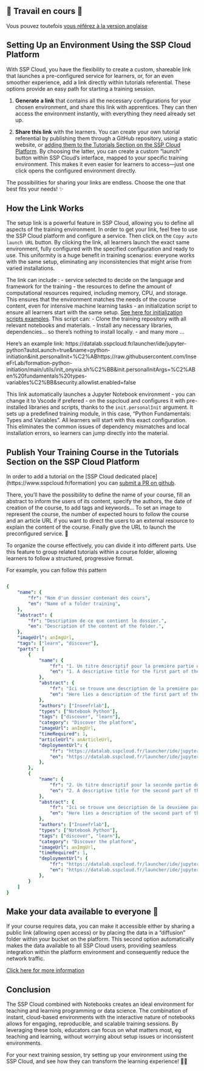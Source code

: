 ::: {.content-visible when-profile="fr"}

# 🚧 Travail en cours 🚧

Vous pouvez toutefois [vous référez à la version anglaise](https://docs.sspcloud.fr/en/content/tutorials/set-up-environment.html)

:::


::: {.content-visible when-profile="en"}


# Setting Up an Environment Using the SSP Cloud Platform

With SSP Cloud, you have the flexibility to create a custom, shareable link that launches a pre-configured service for learners, or, for an even smoother experience, add a link directly within tutorials referential. These options provide an easy path for starting a training session.

1. **Generate a link** that contains all the necessary configurations for your chosen environment, and share this link with apprentices. They can then access the environment instantly, with everything they need already set up.

2. **Share this link** with the learners. You can create your own tutorial referential by publishing them through a GitHub repository, using a static website, or [adding them to the Tutorials Section on the SSP Cloud Platform](https://docs.sspcloud.fr/en/content/tutorials/set-up-environment.html#publish-your-training-course-in-the-tutorials-section-on-the-ssp-cloud-platform
). By choosing the latter, you can create a custom “launch” button within SSP Cloud's interface, mapped to your specific training environment. This makes it even easier for learners to access—just one click opens the configured environment directly.

The possibilities for sharing your links are endless. Choose the one that best fits your needs! ✨

## How the Link Works

The setup link is a powerful feature in SSP Cloud, allowing you to define all aspects of the training environment. In order to get your link, feel free to use the SSP Cloud platform and configure a service. Then click on the `Copy auto launch URL` button. 
By clicking the link, all learners launch the exact same environment, fully configured with the specified configuration and ready to use. This uniformity is a huge benefit in training scenarios: everyone works with the same setup, eliminating any inconsistencies that might arise from varied installations.


The link can include :
- service selected to decide on the language and framework for the training
- the resources to define the amount of computational resources required, including memory, CPU, and storage. This ensures that the environment matches the needs of the course content, even for intensive machine learning tasks
- an initialization script to ensure all learners start with the same setup. [See here for initialization scripts examples](https://github.com/InseeFrLab/sspcloud-init-scripts). This script can:
    - Clone the training repository with all relevant notebooks and materials.
    - Install any necessary libraries, dependencies... so there’s nothing to install locally.
- and many more ...


Here's an example link:
https://datalab.sspcloud.fr/launcher/ide/jupyter-python?autoLaunch=true&name=python-initiation&init.personalInit=%C2%ABhttps://raw.githubusercontent.com/InseeFrLab/formation-python-initiation/main/utils/init_onyxia.sh%C2%BB&init.personalInitArgs=%C2%ABen%20fundamentals%20types-variables%C2%BB&security.allowlist.enabled=false

This link automatically launches a Jupyter Notebook environment - you can change it to Vscode if prefered - on the sspcloud and configures it with pre-installed libraries and scripts, thanks to the `init.personalInit` argument. It sets up a predefined training module, in this case, "Python Fundamentals: Types and Variables". All learners will start with this exact configuration. This eliminates the common issues of dependency mismatches and local installation errors, so learners can jump directly into the material.

## Publish Your Training Course in the Tutorials Section on the SSP Cloud Platform 

In order to add a tutorial on the [SSP Cloud dedicated place] (https://www.sspcloud.fr/formation) you can [submit a PR on github](https://github.com/InseeFrLab/www.sspcloud.fr/blob/main/src/lib/getHelmDatasciencePackageCount.ts).

There, you'll have the possibility to define the name of your course, fill an abstract to inform the users of its content, specify the authors, the date of creation of the course, to add tags and keywords... To set an image to represent the course, the number of expected hours to follow the course and an article URL if you want to direct the users to an external resource to explain the content of the course. Finally give the URL to launch the preconfigured service. 🚀️

To organize the course effectively, you can divide it into different parts. Use this feature to group related tutorials within a course folder, allowing learners to follow a structured, progressive format.

For example, you can follow this pattern 

``` yaml

{
    "name": {
        "fr": "Nom d'un dossier contenant des cours",
        "en": "Name of a folder training",
    },
    "abstract": {
        "fr": "Description de ce que contient le dossier.",
        "en": "Description of the content of the folder.",
    },
    "imageUrl": anImgUrl,
    "tags": ["learn", "discover"],
    "parts": [
        {
            "name": {
                "fr": "1. Un titre descriptif pour la première partie de la formation",
                "en": "1. A descriptive title for the first part of the course",
            },
            "abstract": {
                "fr": "Ici se trouve une description de la première partie de la formation",
                "en": "Here lies a description of the first part of the course",
            },
            "authors": ["Inseefrlab"],
            "types": ["Notebook Python"],
            "tags": ["discover", "learn"],
            "category": "Discover the platform",
            "imageUrl": anImgUrl,
            "timeRequired": 1,
            "articleUrl": anArticleUrl,
            "deploymentUrl": {
                "fr": "https://datalab.sspcloud.fr/launcher/ide/jupyter-python?autoLaunch=true&init.personalInit=«https://raw.githubusercontent.com/InseeFrLab/myinitscript",
                "en": "https://datalab.sspcloud.fr/launcher/ide/jupyter-pyspark?autoLaunch=true&init.personalInit=«https://raw.githubusercontent.com/InseeFrLab/InseeFrLab/myinitscript",
            },
        },
        {
            "name": {
                "fr": "2. Un titre descriptif pour la seconde partie de la formation",
                "en": "2. A descriptive title for the second part of the course",
            },
            "abstract": {
                "fr": "Ici se trouve une description de la deuxième partie de la formation",
                "en": "Here lies a description of the second part of the course",
            },
            "authors": ["Inseefrlab"],
            "types": ["Notebook Python"],
            "tags": ["discover", "learn"],
            "category": "Discover the platform",
            "imageUrl": anImgUrl,
            "timeRequired": 1,
            "deploymentUrl": {
                "fr": "https://datalab.sspcloud.fr/launcher/ide/jupyter-python?autoLaunch=true&init.personalInit=«https://raw.githubusercontent.com/InseeFrLab/myinitscript",
                "en": "https://datalab.sspcloud.fr/launcher/ide/jupyter-pyspark?autoLaunch=true&init.personalInit=«https://raw.githubusercontent.com/InseeFrLab/InseeFrLab/myinitscript",
            },
        }
    ]
}
```

## Make your data available to everyone 📁️

If your course requires data, you can make it accessible either by sharing a public link (allowing open access) or by placing the data in a "diffusion" folder within your bucket on the platform. This second option automatically makes the data available to all SSP Cloud users, providing seamless integration within the platform environment and consequently reduce the network traffic.

[Click here for more information](https://docs.sspcloud.fr/en/content/storage.html#sharing-data)

## Conclusion
The SSP Cloud combined with Notebooks creates an ideal environment for teaching and learning programming or data science. The combination of instant, cloud-based environments with the interactive nature of notebooks allows for engaging, reproducible, and scalable training sessions. By leveraging these tools, educators can focus on what matters most, eg teaching and learning, without worrying about setup issues or inconsistent environments. 

For your next training session, try setting up your environment using the SSP Cloud, and see how they can transform the learning experience! 👩‍🎓️

:::